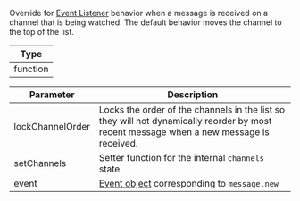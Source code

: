 Override for [Event Listener](#event-listeners) behavior when a message is received on a channel that is being watched.
The default behavior moves the channel to the top of the list.

| Type     |
| -------- |
| function |

| Parameter        | Description                                                                                                                             |
| ---------------- | --------------------------------------------------------------------------------------------------------------------------------------- |
| lockChannelOrder | Locks the order of the channels in the list so they will not dynamically reorder by most recent message when a new message is received. |
| setChannels      | Setter function for the internal `channels` state                                                                                       |
| event            | [Event object](https://getstream.io/chat/docs/react/event_object/#event-object) corresponding to `message.new`                          |

